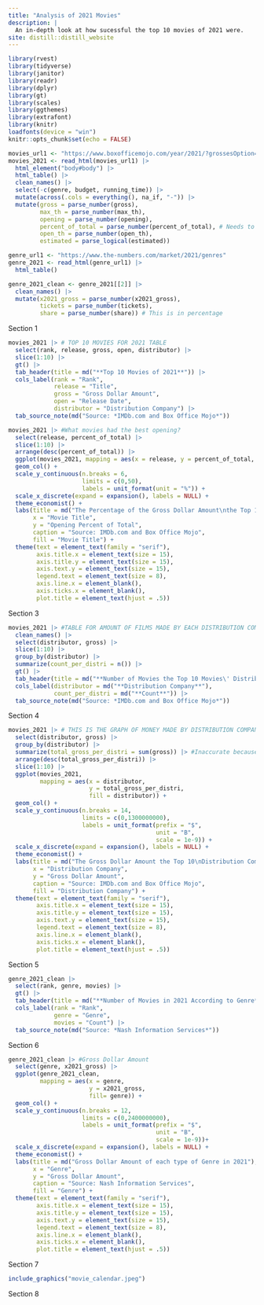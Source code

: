 ```yaml
---
title: "Analysis of 2021 Movies"
description: |
  An in-depth look at how sucessful the top 10 movies of 2021 were.
site: distill::distill_website
---
```


```r
library(rvest)
library(tidyverse)
library(janitor)
library(readr)
library(dplyr)
library(gt)
library(scales)
library(ggthemes)
library(extrafont)
library(knitr)
loadfonts(device = "win")
knitr::opts_chunk$set(echo = FALSE)
```

```r
movies_url1 <- "https://www.boxofficemojo.com/year/2021/?grossesOption=totalGrosses&sort=rank&sortDir=asc&ref_=bo_yld__resort#table" #has list of movies from year of 2021
movies_2021 <- read_html(movies_url1) |> 
  html_element("body#body") |>
  html_table() |> 
  clean_names() |> 
  select(-c(genre, budget, running_time)) |>
  mutate(across(.cols = everything(), na_if, "-")) |> 
  mutate(gross = parse_number(gross),
         max_th = parse_number(max_th),
         opening = parse_number(opening),
         percent_of_total = parse_number(percent_of_total), # Needs to be a percentage.
         open_th = parse_number(open_th),
         estimated = parse_logical(estimated))
```

```r
genre_url1 <- "https://www.the-numbers.com/market/2021/genres"
genre_2021 <- read_html(genre_url1) |> 
  html_table()

genre_2021_clean <- genre_2021[[2]] |> 
  clean_names() |> 
  mutate(x2021_gross = parse_number(x2021_gross),
         tickets = parse_number(tickets),
         share = parse_number(share)) # This is in percentage
```
Section 1
```r
movies_2021 |> # TOP 10 MOVIES FOR 2021 TABLE
  select(rank, release, gross, open, distributor) |>
  slice(1:10) |> 
  gt() |> 
  tab_header(title = md("**Top 10 Movies of 2021**")) |> 
  cols_label(rank = "Rank",
             release = "Title",
             gross = "Gross Dollar Amount",
             open = "Release Date",
             distributor = "Distribution Company") |> 
  tab_source_note(md("Source: *IMDb.com and Box Office Mojo*"))
```

```r
movies_2021 |> #What movies had the best opening?
  select(release, percent_of_total) |> 
  slice(1:10) |> 
  arrange(desc(percent_of_total)) |> 
  ggplot(movies_2021, mapping = aes(x = release, y = percent_of_total, fill = release)) +
  geom_col() +
  scale_y_continuous(n.breaks = 6, 
                     limits = c(0,50), 
                     labels = unit_format(unit = "%")) +
  scale_x_discrete(expand = expansion(), labels = NULL) + 
  theme_economist() +
  labs(title = md("The Percentage of the Gross Dollar Amount\nthe Top 10 movies of 2021 made on\nOpening Weekend"),
       x = "Movie Title",
       y = "Opening Percent of Total",
       caption = "Source: IMDb.com and Box Office Mojo",
       fill = "Movie Title") +
  theme(text = element_text(family = "serif"),
        axis.title.x = element_text(size = 15),
        axis.title.y = element_text(size = 15),
        axis.text.y = element_text(size = 15),
        legend.text = element_text(size = 8),
        axis.line.x = element_blank(),
        axis.ticks.x = element_blank(),
        plot.title = element_text(hjust = .5))
```

Section 3

```r
movies_2021 |> #TABLE FOR AMOUNT OF FILMS MADE BY EACH DISTRIBUTION COMPANY
  clean_names() |> 
  select(distributor, gross) |> 
  slice(1:10) |> 
  group_by(distributor) |> 
  summarize(count_per_distri = n()) |> 
  gt() |> 
  tab_header(title = md("**Number of Movies the Top 10 Movies\' Distribution Companies Made that ended up in the Top 10 of 2021**")) |> 
  cols_label(distributor = md("**Distribution Company**"),
             count_per_distri = md("**Count**")) |> 
  tab_source_note(md("Source: *IMDb.com and Box Office Mojo*"))
```

Section 4

```r
movies_2021 |> # THIS IS THE GRAPH OF MONEY MADE BY DISTRIBUTION COMPANY
  select(distributor, gross) |> 
  group_by(distributor) |> 
  summarize(total_gross_per_distri = sum(gross)) |> #Inaccurate because Foreign films are combined into an Na category
  arrange(desc(total_gross_per_distri)) |> 
  slice(1:10) |> 
  ggplot(movies_2021, 
         mapping = aes(x = distributor, 
                       y = total_gross_per_distri, 
                       fill = distributor)) +
  geom_col() +
  scale_y_continuous(n.breaks = 14, 
                     limits = c(0,1300000000), 
                     labels = unit_format(prefix = "$", 
                                          unit = "B", 
                                          scale = 1e-9)) +
  scale_x_discrete(expand = expansion(), labels = NULL) + 
  theme_economist() +
  labs(title = md("The Gross Dollar Amount the Top 10\nDistribution Companies made in films in 2021"),
       x = "Distribution Company",
       y = "Gross Dollar Amount",
       caption = "Source: IMDb.com and Box Office Mojo",
       fill = "Distribution Company") +
  theme(text = element_text(family = "serif"),
        axis.title.x = element_text(size = 15),
        axis.title.y = element_text(size = 15),
        axis.text.y = element_text(size = 15),
        legend.text = element_text(size = 8),
        axis.line.x = element_blank(),
        axis.ticks.x = element_blank(),
        plot.title = element_text(hjust = .5))
```

Section 5

```r
genre_2021_clean |> 
  select(rank, genre, movies) |> 
  gt() |> 
  tab_header(title = md("**Number of Movies in 2021 According to Genre**")) |> 
  cols_label(rank = "Rank",
             genre = "Genre",
             movies = "Count") |> 
  tab_source_note(md("Source: *Nash Information Services*"))
```

Section 6

```r
genre_2021_clean |> #Gross Dollar Amount 
  select(genre, x2021_gross) |> 
  ggplot(genre_2021_clean, 
         mapping = aes(x = genre,
                       y = x2021_gross,
                       fill= genre)) +
  geom_col() +
  scale_y_continuous(n.breaks = 12, 
                     limits = c(0,2400000000), 
                     labels = unit_format(prefix = "$", 
                                          unit = "B", 
                                          scale = 1e-9))+
  scale_x_discrete(expand = expansion(), labels = NULL) +
  theme_economist() +
  labs(title = md("Gross Dollar Amount of each type of Genre in 2021"),
       x = "Genre",
       y = "Gross Dollar Amount",
       caption = "Source: Nash Information Services",
       fill = "Genre") +
  theme(text = element_text(family = "serif"),
        axis.title.x = element_text(size = 15),
        axis.title.y = element_text(size = 15),
        axis.text.y = element_text(size = 15),
        legend.text = element_text(size = 8),
        axis.line.x = element_blank(),
        axis.ticks.x = element_blank(),
        plot.title = element_text(hjust = .5))
```

Section 7

```r
include_graphics("movie_calendar.jpeg")
```
Section 8
